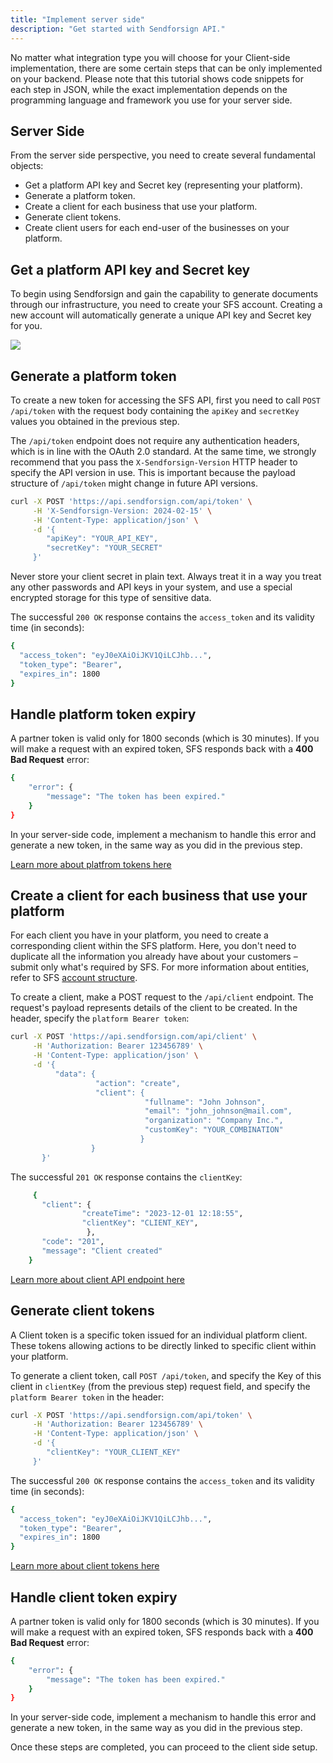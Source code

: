 ```yaml
---
title: "Implement server side"
description: "Get started with Sendforsign API."
---
```


No matter what integration type you will choose for your Client-side implementation, there are some 
certain steps that can be only implemented on your backend. Please note that this tutorial shows code snippets 
for each step in JSON, while the exact implementation depends on the programming language and framework you use 
for your server side.

## Server Side

From the server side perspective, you need to create several fundamental objects:

- Get a platform API key and Secret key (representing your platform).
- Generate a platform token.
- Create a client for each business that use your platform.
- Generate client tokens.
- Create client users for each end-user of the businesses on your platform.

## Get a platform API key and Secret key

To begin using Sendforsign and gain the capability to generate documents through our infrastructure, 
you need to create your SFS account. Creating a new account will automatically generate a unique API key and Secret key for you.

<Frame caption="API key">
  <img src="/usecase/img/1.png" />
</Frame>

## Generate a platform token

To create a new token for accessing the SFS API, first you need to call `POST /api/token` with the request body 
containing the `apiKey` and `secretKey` values you obtained in the previous step.

The `/api/token` endpoint does not require any authentication headers, which is in line with the OAuth 2.0 standard. 
At the same time, we strongly recommend that you pass the `X-Sendforsign-Version` HTTP header to specify the API 
version in use. This is important because the payload structure of `/api/token` might change in future API versions.

```bash cURL
curl -X POST 'https://api.sendforsign.com/api/token' \
     -H 'X-Sendforsign-Version: 2024-02-15' \
     -H 'Content-Type: application/json' \
     -d '{
        "apiKey": "YOUR_API_KEY",
        "secretKey": "YOUR_SECRET"
     }'
```

<Note>Never store your client secret in plain text. Always treat it in a way you treat 
any other passwords and API keys in your system, and use a special encrypted storage for this type of sensitive data.</Note>

The successful `200 OK` response contains the `access_token` and its validity time (in seconds):

```bash JSON
{
  "access_token": "eyJ0eXAiOiJKV1QiLCJhb...",
  "token_type": "Bearer",
  "expires_in": 1800
}
```

## Handle platform token expiry

A partner token is valid only for 1800 seconds (which is 30 minutes). If you will make a request with an expired token, 
SFS responds back with a **400 Bad Request** error:

```bash JSON
{
    "error": {
        "message": "The token has been expired."
    }
}
```

In your server-side code, implement a mechanism to handle this error and generate a new token, 
in the same way as you did in the previous step.

[Learn more about platfrom tokens here](/api-reference/authentication#creating-platform-tokens)

## Create a client for each business that use your platform

For each client you have in your platform, you need to create a corresponding client within the 
SFS platform. Here, you don't need to duplicate all the information you already have about your 
customers – submit only what's required by SFS. For more information about entities, refer to 
SFS [account structure](/api-reference/structure).

To create a client, make a POST request to the `/api/client` endpoint. 
The request's payload represents details of the client to be created. In the header, specify the `platform Bearer token`:

```bash cURL
curl -X POST 'https://api.sendforsign.com/api/client' \
     -H 'Authorization: Bearer 123456789' \
     -H 'Content-Type: application/json' \
     -d '{ 
		  "data": {
				   "action": "create",
				   "client": {
							  "fullname": "John Johnson",
							  "email": "john_johnson@mail.com",
							  "organization": "Company Inc.",
							  "customKey": "YOUR_COMBINATION"
						     }
				  }
       }'
```

The successful `201 OK` response contains the `clientKey`:

```bash JSON
     {
       "client": {
                "createTime": "2023-12-01 12:18:55",
                "clientKey": "CLIENT_KEY",
                 },
       "code": "201",
       "message": "Client created"
    }
```

[Learn more about client API endpoint here](/api-reference/client/create)

## Generate client tokens

A Client token is a specific token issued for an individual platform client. 
These tokens allowing actions to be directly linked to specific client within your platform.

To generate a client token, call `POST /api/token`, and specify the Key of this client in `clientKey` (from the previous step) 
request field, and specify the `platform Bearer token` in the header:

```bash cURL
curl -X POST 'https://api.sendforsign.com/api/token' \
     -H 'Authorization: Bearer 123456789' \
     -H 'Content-Type: application/json' \
     -d '{
        "clientKey": "YOUR_CLIENT_KEY"
     }'
```

The successful `200 OK` response contains the `access_token` and its validity time (in seconds):

```bash JSON
{
  "access_token": "eyJ0eXAiOiJKV1QiLCJhb...",
  "token_type": "Bearer",
  "expires_in": 1800
}
```

[Learn more about client tokens here](/api-reference/authentication#creating-client-tokens)

## Handle client token expiry

A partner token is valid only for 1800 seconds (which is 30 minutes). If you will make a request with an expired token, 
SFS responds back with a **400 Bad Request** error:

```bash JSON
{
    "error": {
        "message": "The token has been expired."
    }
}
```

In your server-side code, implement a mechanism to handle this error and generate a new token, 
in the same way as you did in the previous step.


Once these steps are completed, you can proceed to the client side setup.
